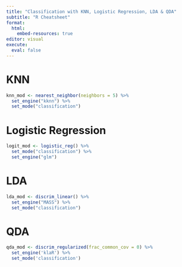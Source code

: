 ```yaml
---
title: "Classification with KNN, Logistic Regression, LDA & QDA"
subtitle: "R Cheatsheet"
format: 
  html:
    embed-resources: true
editor: visual
execute: 
  eval: false
---
```


# KNN 

```r
knn_mod <- nearest_neighbor(neighbors = 5) %>%
  set_engine("kknn") %>%
  set_mode("classification")
```

# Logistic Regression

```r
logit_mod <- logistic_reg() %>%
  set_mode("classification") %>%
  set_engine("glm")
```

# LDA 

```r
lda_mod <- discrim_linear() %>%
  set_engine("MASS") %>%
  set_mode("classification")
```

# QDA 

```r
qda_mod <- discrim_regularized(frac_common_cov = 0) %>% 
  set_engine('klaR') %>% 
  set_mode('classification')
```

